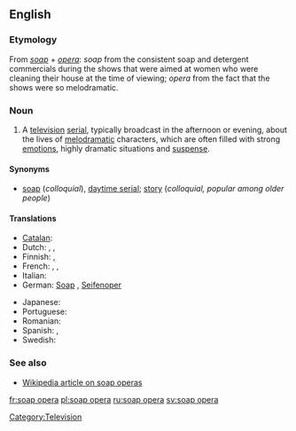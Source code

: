 ==English==

===Etymology===
From ''[[soap]]'' + ''[[opera]]'': ''soap'' from the consistent soap and detergent commercials during the shows that were aimed at women who were cleaning their house at the time of viewing; ''opera'' from the fact that the shows were so melodramatic.

===Noun===
{{en-noun|sg=[[soap]] [[opera]]}}

#A [[television]] [[serial]], typically broadcast in the afternoon or evening, about the lives of [[melodramatic]] characters, which are often filled with strong [[emotion]]s, highly dramatic situations and [[suspense]].

====Synonyms====
*[[soap]] (''colloquial''), [[daytime serial]]; [[story]] (''colloquial, popular among older people'')

====Translations====
{{top}}
* [[Catalan]]: {{t|ca|culebrot|m}}
* Dutch: {{t|nl|soap|f}}, {{t|nl|soapreeks}} '' '', {{t|nl|soapserie}} '' ''
* Finnish: {{t|fi|saippuasarja}}, {{t|fi|saippuaooppera}}
* French: {{t|fr|feuilleton|m}}, {{t|fr|soap opera|m}}, {{t|fr|soap|m}}
* Italian: {{t|it|telenovela|f}}
* German: [[soap#German|Soap]] {{f}}, [[Seifenoper]] {{f}}
{{mid}}
* Japanese: {{t|ja|昼メロ|tr=hirumero|sc=Jpan}}
* Portuguese: {{t|pt|telenovela|f}}
* Romanian: {{t|ro|telenovelă|f}}
* Spanish: {{t|es|telenovela|f}}, {{t|es|culebrón|m}}
* Swedish: {{t|sv|såpopera|c}}
{{bottom}}

===See also===
*[[w:soap_opera|Wikipedia article on soap operas]]

[[Category:Television]]

[[fr:soap opera]]
[[pl:soap opera]]
[[ru:soap opera]]
[[sv:soap opera]]